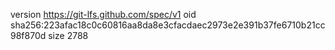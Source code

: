 version https://git-lfs.github.com/spec/v1
oid sha256:223afac18c0c60816aa8da8e3cfacdaec2973e2e391b37fe6710b21cc98f870d
size 2788
